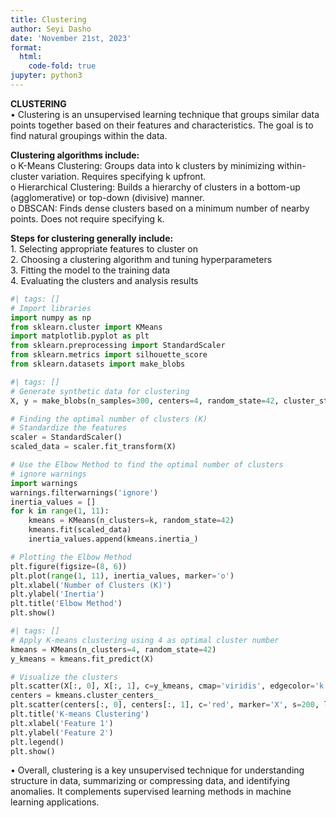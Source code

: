 ```yaml
---
title: Clustering
author: Seyi Dasho
date: 'November 21st, 2023'
format:
  html:
    code-fold: true
jupyter: python3
---
```


**CLUSTERING** <br>
•	Clustering is an unsupervised learning technique that groups similar data points together based on their features and characteristics. The goal is to find natural groupings within the data.<br>

**Clustering algorithms include:** <br>
o	K-Means Clustering: Groups data into k clusters by minimizing within-cluster variation. Requires specifying k upfront.<br>
o	Hierarchical Clustering: Builds a hierarchy of clusters in a bottom-up (agglomerative) or top-down (divisive) manner.<br>
o	DBSCAN: Finds dense clusters based on a minimum number of nearby points. Does not require specifying k.<br>

**Steps for clustering generally include:** <br>
1.	Selecting appropriate features to cluster on <br>
2.	Choosing a clustering algorithm and tuning hyperparameters <br>
3.	Fitting the model to the training data <br>
4.	Evaluating the clusters and analysis results <br>

```python
#| tags: []
# Import libraries
import numpy as np
from sklearn.cluster import KMeans
import matplotlib.pyplot as plt
from sklearn.preprocessing import StandardScaler
from sklearn.metrics import silhouette_score
from sklearn.datasets import make_blobs
```

```python
#| tags: []
# Generate synthetic data for clustering
X, y = make_blobs(n_samples=300, centers=4, random_state=42, cluster_std=0.60)

# Finding the optimal number of clusters (K)
# Standardize the features
scaler = StandardScaler()
scaled_data = scaler.fit_transform(X)

# Use the Elbow Method to find the optimal number of clusters
# ignore warnings
import warnings
warnings.filterwarnings('ignore')
inertia_values = []
for k in range(1, 11):
    kmeans = KMeans(n_clusters=k, random_state=42)
    kmeans.fit(scaled_data)
    inertia_values.append(kmeans.inertia_)

# Plotting the Elbow Method
plt.figure(figsize=(8, 6))
plt.plot(range(1, 11), inertia_values, marker='o')
plt.xlabel('Number of Clusters (K)')
plt.ylabel('Inertia')
plt.title('Elbow Method')
plt.show()
```

```python
#| tags: []
# Apply K-means clustering using 4 as optimal cluster number
kmeans = KMeans(n_clusters=4, random_state=42)
y_kmeans = kmeans.fit_predict(X)

# Visualize the clusters
plt.scatter(X[:, 0], X[:, 1], c=y_kmeans, cmap='viridis', edgecolor='k')
centers = kmeans.cluster_centers_
plt.scatter(centers[:, 0], centers[:, 1], c='red', marker='X', s=200, label='Cluster Centers')
plt.title('K-means Clustering')
plt.xlabel('Feature 1')
plt.ylabel('Feature 2')
plt.legend()
plt.show()
```

•	Overall, clustering is a key unsupervised technique for understanding structure in data, summarizing or compressing data, and identifying anomalies. It complements supervised learning methods in machine learning applications.


